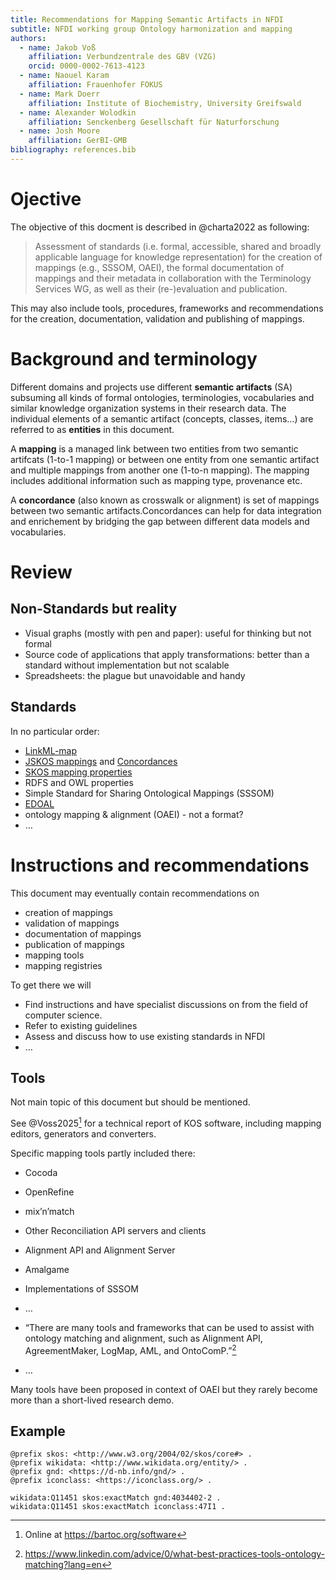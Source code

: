 ```yaml
---
title: Recommendations for Mapping Semantic Artifacts in NFDI
subtitle: NFDI working group Ontology harmonization and mapping
authors:
  - name: Jakob Voß
    affiliation: Verbundzentrale des GBV (VZG)
    orcid: 0000-0002-7613-4123 
  - name: Naouel Karam
    affiliation: Frauenhofer FOKUS
  - name: Mark Doerr
    affiliation: Institute of Biochemistry, University Greifswald
  - name: Alexander Wolodkin
    affiliation: Senckenberg Gesellschaft für Naturforschung 
  - name: Josh Moore
    affiliation: GerBI-GMB
bibliography: references.bib
---
```


# Ojective

The objective of this docment is described in @charta2022 as following:

> Assessment of standards (i.e. formal, accessible, shared and broadly applicable language for knowledge representation) for the creation of mappings (e.g., SSSOM, OAEI), the formal documentation of mappings and their metadata in collaboration with the Terminology Services WG, as well as their (re-)evaluation and publication. 

This may also include tools, procedures, frameworks and recommendations for the creation, documentation, validation and publishing of mappings.

# Background and terminology

Different domains and projects use different **semantic artifacts** (SA) subsuming all kinds of formal ontologies, terminologies, vocabularies and similar knowledge organization systems in their research data. The individual elements of a semantic artifact (concepts, classes, items...) are referred to as **entities** in this document.

A **mapping** is a managed link between two entities from two semantic artifcats (1-to-1 mapping) or between one entity from one semantic artifact and multiple mappings from another one (1-to-n mapping). The mapping includes additional information such as mapping type, provenance etc.

A **concordance** (also known as crosswalk or alignment) is set of mappings between two semantic artifacts.Concordances can help for data integration and enrichement by bridging the gap between different data models and vocabularies. 

# Review

## Non-Standards but reality

- Visual graphs (mostly with pen and paper): useful for thinking but not formal
- Source code of applications that apply transformations: better than a standard without implementation but not scalable
- Spreadsheets: the plague but unavoidable and handy

## Standards

In no particular order:

- [LinkML-map](https://linkml.io/linkml-map/)
- [JSKOS mappings](https://gbv.github.io/jskos/#concept-mappings) and [Concordances](https://gbv.github.io/jskos/#concordances)
- [SKOS mapping properties](https://www.w3.org/TR/skos-reference/#mapping)
- RDFS and OWL properties
- Simple Standard for Sharing Ontological Mappings (SSSOM)
- [EDOAL](https://moex.gitlabpages.inria.fr/alignapi/edoal.html)
- ontology mapping & alignment (OAEI) - not a format?
- ...

# Instructions and recommendations

This document may eventually contain recommendations on

- creation of mappings
- validation of mappings
- documentation of mappings
- publication of mappings
- mapping tools
- mapping registries

To get there we will

- Find instructions and have specialist discussions on  from the field of computer science.
- Refer to existing guidelines
- Assess and discuss how to use existing standards in NFDI
- ...

## Tools

Not main topic of this document but should be mentioned.

See @Voss2025^[Online at <https://bartoc.org/software>] for a technical report of KOS software, including mapping editors, generators and converters.

Specific mapping tools partly included there:

- Cocoda
- OpenRefine
- mix'n'match  
- Other Reconciliation API servers and clients
- Alignment API and Alignment Server
- Amalgame 
- Implementations of SSSOM
- ...

- "There are many tools and frameworks that can be used to assist with ontology matching and alignment, such as Alignment API, AgreementMaker, LogMap, AML, and OntoComP."^[<https://www.linkedin.com/advice/0/what-best-practices-tools-ontology-matching?lang=en>]
- ...

Many tools have been proposed in context of OAEI but they rarely become more than a short-lived research demo.

## Example

~~~{.ttl}
@prefix skos: <http://www.w3.org/2004/02/skos/core#> .
@prefix wikidata: <http://www.wikidata.org/entity/> .
@prefix gnd: <https://d-nb.info/gnd/> .
@prefix iconclass: <https://iconclass.org/> .

wikidata:Q11451 skos:exactMatch gnd:4034402-2 .
wikidata:Q11451 skos:exactMatch iconclass:47I1 .
~~~
